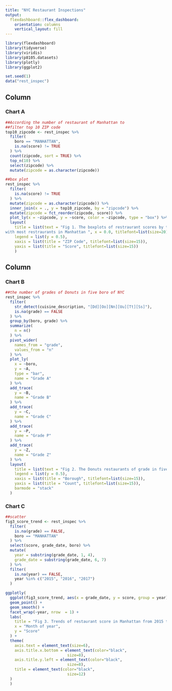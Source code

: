 ```yaml
---
title: "NYC Restaurant Inspections"
output: 
  flexdashboard::flex_dashboard:
    orientation: columns
    vertical_layout: fill
---
```


```r
library(flexdashboard)
library(tidyverse)
library(viridis)
library(p8105.datasets)
library(plotly)
library(ggplot2)

set.seed(1)
data("rest_inspec")

```

Column {data-width=500}
-----------------------------------------------------------------------

### Chart A

```r
##According the number of restaurant of Manhattan to
##filter top 10 ZIP code
top10_zipcode <- rest_inspec %>% 
  filter(
    boro == "MANHATTAN",
    is.na(score) != TRUE
  ) %>% 
  count(zipcode, sort = TRUE) %>% 
  top_n(10) %>% 
  select(zipcode) %>% 
  mutate(zipcode = as.character(zipcode))

##box plot
rest_inspec %>% 
  filter(
    is.na(score) != TRUE
  ) %>% 
  mutate(zipcode = as.character(zipcode)) %>% 
  inner_join(x = ., y = top10_zipcode, by = "zipcode") %>% 
  mutate(zipcode = fct_reorder(zipcode, score)) %>% 
  plot_ly(x = ~zipcode, y = ~score, color = ~zipcode, type = "box") %>% 
  layout(
    title = list(text = "Fig 1. The boxplots of restraurant scores by top 10 zip code area 
with most restraurants in Manhattan ", x = 0.0, titlefont=list(size=20)),
    legend = list(y = 0.5),
    xaxis = list(title = "ZIP Code", titlefont=list(size=15)),
    yaxis = list(title = "Score", titlefont=list(size=15))
    ) 

```

Column {data-width=500}
-----------------------------------------------------------------------

### Chart B

```r
##the number of grades of Donuts in five boro of NYC
rest_inspec %>% 
  filter(
    str_detect(cuisine_description, "[Dd][Oo][Nn][Uu][Tt][Ss]"),
    is.na(grade) == FALSE
  ) %>% 
  group_by(boro, grade) %>% 
  summarize(
    n = n()
  ) %>% 
  pivot_wider(
    names_from = "grade",
    values_from = "n"
  ) %>% 
  plot_ly(
    x = ~boro,
    y = ~A,
    type = "bar",
    name = "Grade A"
  ) %>% 
  add_trace(
    y = ~B,
    name = "Grade B"
  ) %>% 
  add_trace(
    y = ~C,
    name = "Grade C"
  ) %>% 
  add_trace(
    y = ~P,
    name = "Grade P"
  ) %>% 
  add_trace(
    y = ~Z,
    name = "Grade Z"
  ) %>% 
  layout(
    title = list(text = "Fig 2. The Donuts restaurants of grade in five borough of NYC ", x = 0.0, titlefont=list(size=20)),
    legend = list(y = 0.5),
    xaxis = list(title = "Borough", titlefont=list(size=15)),
    yaxis = list(title = "Count", titlefont=list(size=15)),
    barmode = "stack"
  )

```

### Chart C

```r
##scatter
fig3_score_trend <- rest_inspec %>% 
  filter(
    is.na(grade) == FALSE,
    boro == "MANHATTAN"
  ) %>%
  select(score, grade_date, boro) %>% 
  mutate(
    year = substring(grade_date, 1, 4),
    grade_date = substring(grade_date, 6, 7)
  ) %>% 
  filter(
    is.na(year) == FALSE,
    year %in% c("2015", "2016", "2017")
  ) 

ggplotly(
  ggplot(fig3_score_trend, aes(x = grade_date, y = score, group = year)) +
  geom_point() +
  geom_smooth() +
  facet_wrap(~year, nrow  = 1) +
  labs(
    title = "Fig 3. Trends of restaurant score in Manhattan from 2015 to 2017",
    x = "Month of year",
    y = "Score"
  ) +
  theme(
    axis.text = element_text(size=6),
    axis.title.x.bottom = element_text(color="black", 
                           size=8), 
    axis.title.y.left = element_text(color="black", 
                           size=8),
    title = element_text(color="black", 
                           size=12)
  ) 
  ) 
```

